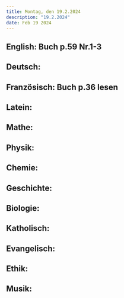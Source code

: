 ```yaml
---
title: Montag, den 19.2.2024
description: "19.2.2024"
date: Feb 19 2024
---
```


## English: Buch p.59 Nr.1-3
## Deutsch: 
## Französisch: Buch p.36 lesen
## Latein: 
## Mathe: 
## Physik: 
## Chemie: 
## Geschichte: 
## Biologie: 
## Katholisch: 
## Evangelisch: 
## Ethik: 
## Musik: 